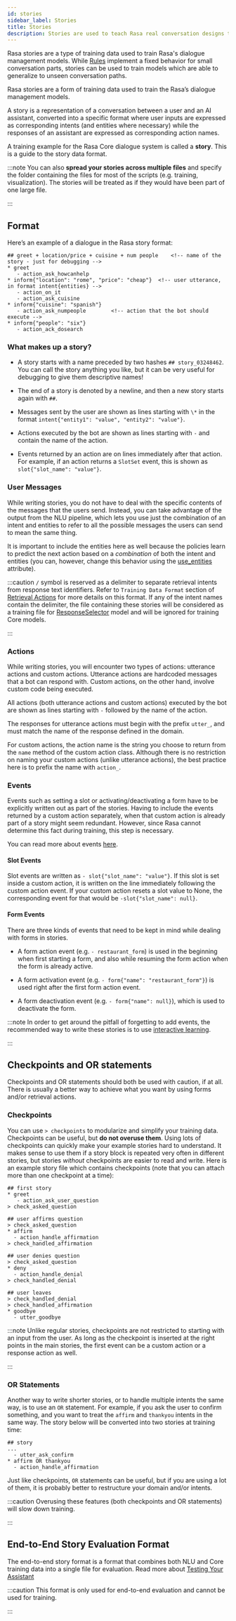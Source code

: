 ```yaml
---
id: stories
sidebar_label: Stories
title: Stories
description: Stories are used to teach Rasa real conversation designs to learn from providing the basis for a scalable machine learning dialogue management.
---
```


Rasa stories are a type of training data used to train Rasa's dialogue management
models. While [Rules](./rules.mdx) implement a fixed
behavior for small conversation parts, stories can be used to train models which are
able to generalize to unseen conversation paths.

Rasa stories are a form of training data used to train the Rasa’s dialogue management models.

A story is a representation of a conversation between a user and an AI assistant, converted into a specific format where user inputs are expressed as corresponding intents (and entities where necessary) while the responses of an assistant are expressed as corresponding action names.

A training example for the Rasa Core dialogue system is called a **story**.
This is a guide to the story data format.

:::note
You can also **spread your stories across multiple files** and specify the
folder containing the files for most of the scripts (e.g. training,
visualization). The stories will be treated as if they would have
been part of one large file.

:::

## Format

Here’s an example of a dialogue in the Rasa story format:

```story
## greet + location/price + cuisine + num people    <!-- name of the story - just for debugging -->
* greet
   - action_ask_howcanhelp
* inform{"location": "rome", "price": "cheap"}  <!-- user utterance, in format intent{entities} -->
   - action_on_it
   - action_ask_cuisine
* inform{"cuisine": "spanish"}
   - action_ask_numpeople        <!-- action that the bot should execute -->
* inform{"people": "six"}
   - action_ack_dosearch
```

### What makes up a story?

* A story starts with a name preceded by two hashes `## story_03248462`.
  You can call the story anything you like, but it can be very useful for
  debugging to give them descriptive names!

* The end of a story is denoted by a newline, and then a new story
  starts again with `##`.

* Messages sent by the user are shown as lines starting with `\*`
  in the format `intent{"entity1": "value", "entity2": "value"}`.

* Actions executed by the bot are shown as lines starting with `-`
  and contain the name of the action.

* Events returned by an action are on lines immediately after that action.
  For example, if an action returns a `SlotSet` event, this is shown as
  `slot{"slot_name": "value"}`.

### User Messages

While writing stories, you do not have to deal with the specific contents of
the messages that the users send. Instead, you can take advantage of the output
from the NLU pipeline, which lets you use just the combination of an intent and
entities to refer to all the possible messages the users can send to mean the
same thing.

It is important to include the entities here as well because the policies learn
to predict the next action based on a *combination* of both the intent and
entities (you can, however, change this behavior using the
[use_entities](./domains.mdx#use-entities) attribute).

:::caution
`/` symbol is reserved as a delimiter to separate retrieval intents from response text identifiers.
Refer to `Training Data Format` section of [Retrieval Actions](./retrieval-actions.mdx) for more details on this format.
If any of the intent names contain the delimiter, the file containing these stories will be considered as a training
file for [ResponseSelector](../nlu/components.mdx#response-selector) model and will be ignored for training Core models.

:::

### Actions

While writing stories, you will encounter two types of actions: utterance actions
and custom actions. Utterance actions are hardcoded messages that a bot can respond
with. Custom actions, on the other hand, involve custom code being executed.

All actions (both utterance actions and custom actions) executed by the bot are shown
as lines starting with `-` followed by the name of the action.

The responses for utterance actions must begin with the prefix `utter_`, and must match the name
of the response defined in the domain.

For custom actions, the action name is the string you choose to return from
the `name` method of the custom action class. Although there is no restriction
on naming your custom actions (unlike utterance actions), the best practice here is to
prefix the name with `action_`.

### Events

Events such as setting a slot or activating/deactivating a form have to be
explicitly written out as part of the stories. Having to include the events
returned by a custom action separately, when that custom action is already
part of a story might seem redundant. However, since Rasa cannot
determine this fact during training, this step is necessary.

You can read more about events [here](../api/events.mdx).

#### Slot Events

Slot events are written as `- slot{"slot_name": "value"}`. If this slot is set
inside a custom action, it is written on the line immediately following the
custom action event. If your custom action resets a slot value to None, the
corresponding event for that would be `-slot{"slot_name": null}`.

#### Form Events

There are three kinds of events that need to be kept in mind while dealing with
forms in stories.

* A form action event (e.g. `- restaurant_form`) is used in the beginning when first starting a form, and also while resuming the form action when the form is already active.

* A form activation event (e.g. `- form{"name": "restaurant_form"}`) is used right after the first form action event.

* A form deactivation event (e.g. `- form{"name": null}`), which is used to deactivate the form.

:::note
In order to get around the pitfall of forgetting to add events, the recommended
way to write these stories is to use [interactive learning](./interactive-learning.mdx).

:::

## Checkpoints and OR statements

Checkpoints and OR statements should both be used with caution, if at all.
There is usually a better way to achieve what you want by using forms and/or
retrieval actions.

### Checkpoints

You can use `> checkpoints` to modularize and simplify your training
data. Checkpoints can be useful, but **do not overuse them**. Using
lots of checkpoints can quickly make your example stories hard to
understand. It makes sense to use them if a story block is repeated
very often in different stories, but stories *without* checkpoints
are easier to read and write. Here is an example story file which
contains checkpoints (note that you can attach more than one checkpoint
at a time):

```story
## first story
* greet
   - action_ask_user_question
> check_asked_question

## user affirms question
> check_asked_question
* affirm
  - action_handle_affirmation
> check_handled_affirmation

## user denies question
> check_asked_question
* deny
  - action_handle_denial
> check_handled_denial

## user leaves
> check_handled_denial
> check_handled_affirmation
* goodbye
  - utter_goodbye
```

:::note
Unlike regular stories, checkpoints are not restricted to starting with an
input from the user. As long as the checkpoint is inserted at the right points
in the main stories, the first event can be a custom action or a response action
as well.

:::

### OR Statements

Another way to write shorter stories, or to handle multiple intents
the same way, is to use an `OR` statement. For example, if you ask
the user to confirm something, and you want to treat the `affirm`
and `thankyou` intents in the same way. The story below will be
converted into two stories at training time:

```story
## story
...
  - utter_ask_confirm
* affirm OR thankyou
  - action_handle_affirmation
```

Just like checkpoints, `OR` statements can be useful, but if you are using a
lot of them, it is probably better to restructure your domain and/or intents.

:::caution
Overusing these features (both checkpoints and OR statements)
will slow down training.

:::

## End-to-End Story Evaluation Format

The end-to-end story format is a format that combines both NLU and Core training data
into a single file for evaluation. Read more about [Testing Your Assistant](../user-guide/testing-your-assistant.mdx)

:::caution
This format is only used for end-to-end evaluation and cannot be used for training.

:::
